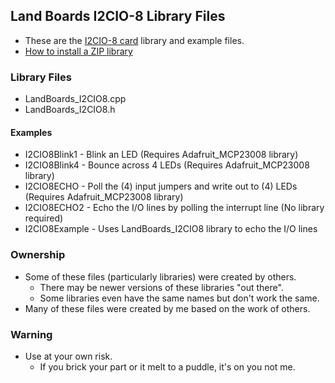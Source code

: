 == Land Boards I2CIO-8 Library Files ==

* These are the [http://land-boards.com/blwiki/index.php?title=I2CIO8 I2CIO-8 card] library and example files.
* [https://www.arduino.cc/en/Guide/Libraries#toc4 How to install a ZIP library]

=== Library Files ===

* LandBoards_I2CIO8.cpp
* LandBoards_I2CIO8.h

==== Examples ====

* I2CIO8Blink1 - Blink an LED (Requires Adafruit_MCP23008 library)
* I2CIO8Blink4 - Bounce across 4 LEDs (Requires Adafruit_MCP23008 library)
* I2CIO8ECHO - Poll the (4) input jumpers and write out to (4) LEDs (Requires Adafruit_MCP23008 library)
* I2CIO8ECHO2 - Echo the I/O lines by polling the interrupt line (No library required)
* I2CIO8Example - Uses LandBoards_I2CIO8 library to echo the I/O lines

=== Ownership ===

* Some of these files (particularly libraries) were created by others.
** There may be newer versions of these libraries "out there".
** Some libraries even have the same names but don't work the same.
* Many of these files were created by me based on the work of others.

=== Warning ===

* Use at your own risk.
** If you brick your part or it melt to a puddle, it's on you not me.
